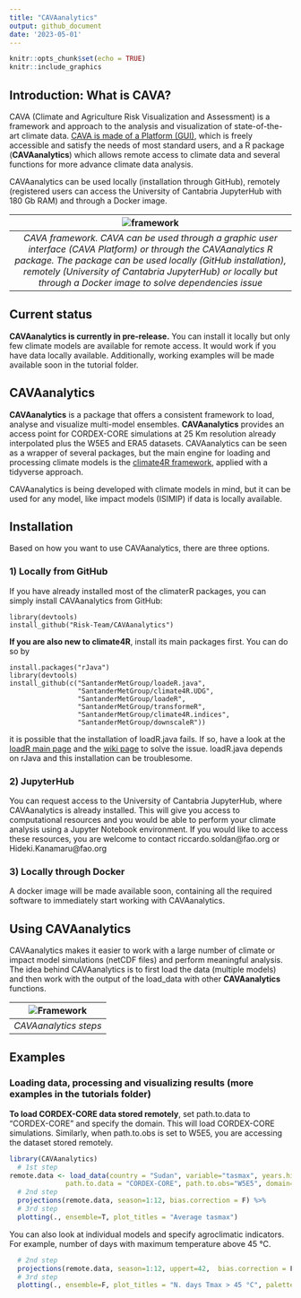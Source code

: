```yaml
---
title: "CAVAanalytics"
output: github_document
date: '2023-05-01'
---
```


```r
knitr::opts_chunk$set(echo = TRUE)
knitr::include_graphics
```

## Introduction: What is CAVA?

CAVA (Climate and Agriculture Risk Visualization and Assessment) is a framework and approach to the analysis and visualization of state-of-the-art climate data. [CAVA is made of a Platform (GUI)](https://fao-cava.predictia.es/auth), which is freely accessible and satisfy the needs of most standard users, and a R package (**CAVAanalytics**) which allows remote access to climate data and several functions for more advance climate data analysis. 

CAVAanalytics can be used locally (installation through GitHub), remotely (registered users can access the University of Cantabria JupyterHub with 180 Gb RAM) and through a Docker image. 

| ![framework](https://user-images.githubusercontent.com/40058235/234544688-af8c5a1d-588e-4145-813f-feb0ea2db916.png) | 
|:--:| 
| *CAVA framework. CAVA can be used through a graphic user interface (CAVA Platform) or through the CAVAanalytics R package. The package can be used locally (GitHub installation), remotely (University of Cantabria JupyterHub) or locally but through a Docker image to solve dependencies issue* |

## Current status

**CAVAanalytics is currently in pre-release.** You can install it locally but only few climate models are available for remote access. It would work if you have data locally available. Additionally, working examples will be made available soon in the tutorial folder.

## CAVAanalytics

**CAVAanalytics** is a package that offers a consistent framework to load, analyse and visualize multi-model ensembles. **CAVAanalytics** provides an access point for CORDEX-CORE simulations at 25 Km resolution already interpolated plus the W5E5 and ERA5 datasets.
CAVAanalytics can be seen as a wrapper of several packages, but the main engine for loading and processing climate models is the  [climate4R framework](https://github.com/SantanderMetGroup/climate4R), applied with a tidyverse approach.

CAVAanalytics is being developed with climate models in mind, but it can be used for any model, like impact models (ISIMIP) if data is locally available.



## Installation

Based on how you want to use CAVAanalytics, there are three options. 

### 1) Locally from GitHub
If you have already installed most of the climaterR packages, you can simply install CAVAanalytics from GitHub:

```
library(devtools)
install_github("Risk-Team/CAVAanalytics")
```
**If you are also new to climate4R**, install its main packages first. You can do so by 

```
install.packages("rJava")
library(devtools)
install_github(c("SantanderMetGroup/loadeR.java",
                 "SantanderMetGroup/climate4R.UDG",
                 "SantanderMetGroup/loadeR",
                 "SantanderMetGroup/transformeR",
                 "SantanderMetGroup/climate4R.indices",
                 "SantanderMetGroup/downscaleR"))

```

it is possible that the installation of loadR.java fails. If so, have a look at the [loadR main page](https://github.com/SantanderMetGroup/loadeR) and the [wiki page](https://github.com/SantanderMetGroup/loadeR/wiki/Installation) to solve the issue. loadR.java depends on rJava and this installation can be troublesome.

### 2) JupyterHub

You can request access to the University of Cantabria JupyterHub, where CAVAanalytics is already installed. This will give you access to computational resources and you would be able to perform your climate analysis using a Jupyter Notebook environment.
If you would like to access these resources, you are welcome to contact riccardo.soldan@fao.org or Hideki.Kanamaru@fao.org

### 3) Locally through Docker

A docker image will be made available soon, containing all the required software to immediately start working with CAVAanalytics.

## Using CAVAanalytics

CAVAanalytics makes it easier to work with a large number of climate or impact model simulations (netCDF files) and perform meaningful analysis. The idea behind CAVAanalytics is to first load the data (multiple models) and then work with the output of the load_data with other **CAVAanalytics** functions. 

| ![Framework](https://user-images.githubusercontent.com/40058235/199256415-ed32c42b-e2f8-48e0-b4fe-558de6612038.png) |
|:--:| 
| *CAVAanalytics steps* |

## Examples
### Loading data, processing and visualizing results (more examples in the tutorials folder)

**To load CORDEX-CORE data stored remotely**, set path.to.data to "CORDEX-CORE" and specify the domain. This will load CORDEX-CORE simulations. Similarly, when path.to.obs is set to W5E5, you are accessing the dataset stored remotely. 


```r

library(CAVAanalytics)
  # 1st step
remote.data <- load_data(country = "Sudan", variable="tasmax", years.hist=1995, years.proj=2050:2055,
              path.to.data = "CORDEX-CORE", path.to.obs="W5E5", domain="AFR-22")
  # 2nd step
  projections(remote.data, season=1:12, bias.correction = F) %>% 
  # 3rd step
  plotting(., ensemble=T, plot_titles = "Average tasmax")

```
You can also look at individual models and specify agroclimatic indicators. For example, number of days with maximum temperature above 45 °C. 

```r

  # 2nd step
  projections(remote.data, season=1:12, uppert=42,  bias.correction = F) %>% 
  # 3rd step
  plotting(., ensemble=F, plot_titles = "N. days Tmax > 45 °C", palette=c("white", "orange", "red", "black"))

```
